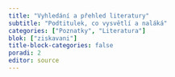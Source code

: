 ```yaml
---
title: "Vyhledání a přehled literatury"
subtitle: "Podtitulek, co vysvětlí a naláká"
categories: ["Poznatky", "Literatura"]
blok: ["ziskavani"]
title-block-categories: false
poradi: 2
editor: source
---
```

